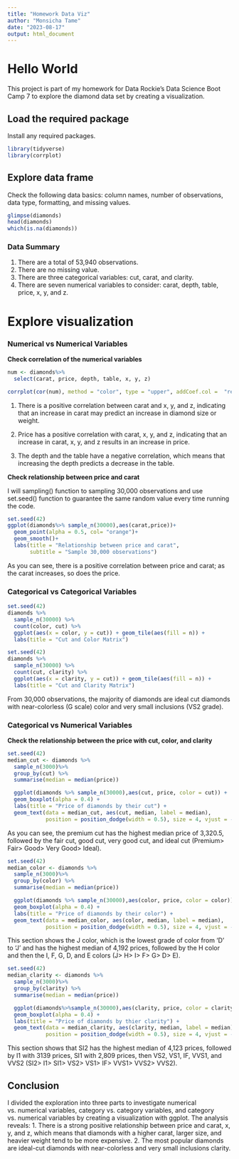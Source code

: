 ```yaml
---
title: "Homework Data Viz"
author: "Monsicha Tame"
date: "2023-08-17"
output: html_document
---
```

# Hello World

This project is part of my homework for Data Rockie's Data Science Boot Camp 7 to explore the diamond data set by creating a visualization.

##  Load the required package
Install any required packages. 
```r
library(tidyverse)
library(corrplot)
```
## Explore data frame
Check the following data basics: column names, number of observations, data type, formatting, and missing values.
```r
glimpse(diamonds)
head(diamonds)
which(is.na(diamonds))
```





### Data Summary
1. There are a total of 53,940 observations.
2. There are no missing value.
3. There are three categorical variables: cut, carat, and clarity.
4. There are seven numerical variables to consider: carat, depth, table, price, x, y, and z.

# Explore visualization

### Numerical vs Numerical Variables
**Check correlation of the numerical variables**
```r
num <- diamonds%>%
  select(carat, price, depth, table, x, y, z)

corrplot(cor(num), method = "color", type = "upper", addCoef.col =  "red", col = COL2("RdYlBu"))
```


1. There is a positive correlation between carat and x, y, and z, indicating that an increase in carat may predict an increase in diamond size or weight.

2. Price has a positive correlation with carat, x, y, and z, indicating that an increase in carat, x, y, and z results in an increase in price.

3. The depth and the table have a negative correlation, which means that increasing the depth predicts a decrease in the table.

**Check relationship between price and carat**

I will sampling() function to sampling 30,000 observations and use set.seed() function to guarantee the same random value every time running the code.
```r
set.seed(42)
ggplot(diamonds%>% sample_n(30000),aes(carat,price))+
  geom_point(alpha = 0.5, col= "orange")+
  geom_smooth()+
  labs(title = "Relationship between price and carat",
       subtitle = "Sample 30,000 observations")
```

As you can see, there is a positive correlation between price and carat; as the carat increases, so does the price.

### Categorical vs Categorical Variables

```r
set.seed(42)
diamonds %>% 
  sample_n(30000) %>% 
  count(color, cut) %>%
  ggplot(aes(x = color, y = cut)) + geom_tile(aes(fill = n)) +
  labs(title = "Cut and Color Matrix")

```
```r
set.seed(42)
diamonds %>% 
  sample_n(30000) %>% 
  count(cut, clarity) %>%
  ggplot(aes(x = clarity, y = cut)) + geom_tile(aes(fill = n)) +
  labs(title = "Cut and Clarity Matrix")
```

From 30,000 observations, the majority of diamonds are ideal cut diamonds with near-colorless (G scale) color and very small inclusions (VS2 grade).

### Categorical vs Numerical Variables
**Check the relationship between the price with cut, color, and clarity**

```r
set.seed(42)
median_cut <- diamonds %>%
  sample_n(3000)%>%
  group_by(cut) %>%
  summarise(median = median(price))

  ggplot(diamonds %>% sample_n(30000),aes(cut, price, color = cut)) +
  geom_boxplot(alpha = 0.4) +
  labs(title = "Price of diamonds by their cut") +
  geom_text(data = median_cut, aes(cut, median, label = median), 
            position = position_dodge(width = 0.5), size = 4, vjust = -0.5)
```

As you can see, the premium cut has the highest median price of 3,320.5, followed by the fair cut, good cut, very good cut, and ideal cut (Premium> Fair> Good> Very Good> Ideal).


```r
set.seed(42)
median_color <- diamonds %>%
  sample_n(3000)%>%          
  group_by(color) %>%
  summarise(median = median(price))

  ggplot(diamonds %>% sample_n(30000),aes(color, price, color = color)) +
  geom_boxplot(alpha = 0.4) +
  labs(title = "Price of diamonds by their color") +
  geom_text(data = median_color, aes(color, median, label = median), 
            position = position_dodge(width = 0.5), size = 4, vjust = -0.5)
```

This section shows the J color, which is the lowest grade of color from 'D' to 'J' and has the highest median of 4,192 prices, followed by the H color and then the I, F, G, D, and E colors (J> H> I> F> G> D> E).


```r
set.seed(42)
median_clarity <- diamonds %>%
  sample_n(3000)%>%
  group_by(clarity) %>%
  summarise(median = median(price))

  ggplot(diamonds%>%sample_n(30000),aes(clarity, price, color = clarity)) +
  geom_boxplot(alpha = 0.4) +
  labs(title = "Price of diamonds by thier clarity") +
  geom_text(data = median_clarity, aes(clarity, median, label = median),
            position = position_dodge(width = 0.5), size = 4, vjust = -0.5)

```

This section shows that SI2 has the highest median of 4,123 prices, followed by I1 with 3139 prices, SI1 with 2,809 prices, then VS2, VS1, IF, VVS1, and VVS2 (SI2> I1> SI1> VS2> VS1> IF> VVS1> VVS2> VVS2).

## Conclusion
I divided the exploration into three parts to investigate numerical vs. numerical variables, category vs. category variables, and category vs. numerical variables by creating a visualization with ggplot.
The analysis reveals:
1. There is a strong positive relationship between price and carat, x, y, and z, which means that diamonds with a higher carat, larger size, and heavier weight tend to be more expensive.
2. The most popular diamonds are ideal-cut diamonds with near-colorless and very small inclusions clarity.
